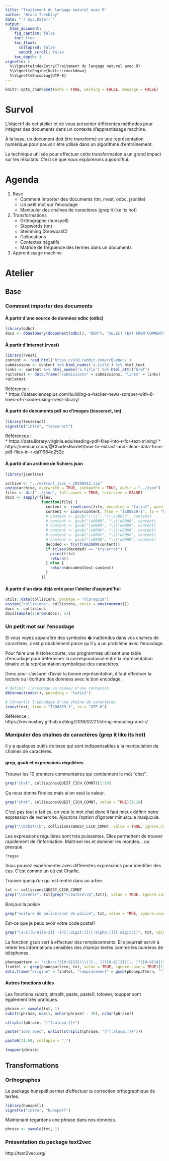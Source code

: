 ```yaml
---
title: "Traitement du langage naturel avec R"
author: "Bruno Tremblay"
date: "`r Sys.Date()`"
output:
  html_document:
    fig_caption: false
    toc: true
    toc_float:
      collapsed: false
      smooth_scroll: false
    toc_depth: 3
vignette: >
  %\VignetteIndexEntry{Traitement du langage naturel avec R}
  %\VignetteEngine{knitr::rmarkdown}
  %\VignetteEncoding{UTF-8}
---
```

```r
knitr::opts_chunk$set(echo = TRUE, warning = FALSE, message = FALSE)
```

# Survol

L'objectif de cet atelier et de vous présenter différentes méthodes pour intégrer des documents
dans un contexte d'apprentissage machine.  

À la base, un document doit être transformé en une représentation numérique pour pouvoir être
utilisé dans un algorithme d'entraînement.

La technique utilisée pour effectuer cette transformation a un grand impact sur les résultats.
C'est ce que nous explorerons aujourd'hui.

# Agenda

1. Base
    + Comment importer des documents (tm, rvest, odbc, jsonlite)
    + Un petit mot sur l'encodage
    + Manipuler des chaînes de caractères (grep it like its hot)
2. Transformations
    + Orthographe (hunspell)
    + Stopwords (tm)
    + Stemming (SnowballC)
    + Collocations
    + Contextes négatifs
    + Matrice de fréquence des termes dans un documents
3. Apprentissage machine

# Atelier

## Base

### Comment importer des documents

#### À partir d'une source de données odbc (odbc)

```r
library(odbc)
docs <- dbGetQuery(dbConnect(odbc(), "DSN"), "SELECT TEXT FROM COMMENTS")
```

#### À partir d'internet (rvest)

```r
library(rvest)
content <- read_html('https://old.reddit.com/r/Quebec/')
submissions <- content %>% html_nodes('a.title') %>% html_text
links <- content %>% html_nodes('a.title') %>% html_attr("href")
rqclatest <- data.frame("submissions" = submissions, "links" = links)
rqclatest
```

Référence :  
* https://datascienceplus.com/building-a-hacker-news-scraper-with-8-lines-of-r-code-using-rvest-library/

#### À partir de documents pdf ou d'images (tesseract, tm)

```r
library(tesseract)
vignette("intro", "tesseract")
```
Références :  
* https://data.library.virginia.edu/reading-pdf-files-into-r-for-text-mining/
* https://medium.com/@CharlesBordet/how-to-extract-and-clean-data-from-pdf-files-in-r-da11964e252e

#### À partir d'un archive de fichiers json

```r
library(jsonlite)

archive <- "../extract_json_r_20190412.zip"
unzip(archive, overwrite = TRUE, junkpaths = TRUE, exdir = "../json")
files <- dir("../json", full.names = TRUE, recursive = FALSE)
docs <- sapply(files,
                function(file) {
                  content <- readLines(file, encoding = "latin1", warn = FALSE)
                  content <- iconv(content, from = "ISO8859-1", to = "UTF-8")
                  # content <- gsub("\\\\", "\\\\u005C", content)
                  # content <- gsub("\u0008", "\\\\u0008", content)
                  # content <- gsub("\u0009", "\\\\u0009", content)
                  # content <- gsub("\u000A", "\\\\u000A", content)
                  # content <- gsub("\u000C", "\\\\u000C", content)
                  # content <- gsub("\u000D", "\\\\u000D", content)
                  decoded <- try(fromJSON(content))
                  if (class(decoded) == "try-error") {
                    print(file)
                    return()
                  } else {
                    return(decoded$text-content)
                  }
                })
```

#### À partir d'un data déjà créé pour l'atelier d'aujourd'hui

```r
utils::data(collisions, package = "nlpraqc19")
assign("collisions", collisions, envir = environment())
docs <- collisions
docs[sample(1:nrow(docs), 5)]
```

### Un petit mot sur l'encodage

Si vous voyez apparaître des symboles � inattendus dans vos chaînes de caractères,
c'est probablement parce qu'il y a un problème avec l'encodage.

Pour faire une histoire courte, vos programmes utilisent une table d'encodage pour
déterminer la correspondance entre la représentation binaire et la représentation
symbolique des caractères.

Donc pour s'assurer d'avoir la bonne représentation, il faut effectuer la lecture
ou l'écriture des données avec le bon encodage.

```r
# Définir l'encodage au niveau d'une connexion
dbConnect(odbc(), encoding = "latin1")

# Convertir l'encodage d'une chaîne de caractères
iconv(text, from = "ISO8859-1", to = "UTF-8")
```

Référence :  
https://kevinushey.github.io/blog/2018/02/21/string-encoding-and-r/

### Manipuler des chaînes de caractères (grep it like its hot)

Il y a quelques outils de base qui sont indispensables à la manipulation
de chaînes de caractères.

#### grep, gsub et expressions régulières

Trouver les 10 premiers commentaires qui contiennent le mot "chat".
```r
grep("chat", collisions$QUEST_CICH_COMNT)[1:10]
```

Ça nous donne l'indice mais si on veut la valeur.
```r
grep("chat", collisions$QUEST_CICH_COMNT, value = TRUE)[1:10]
```

C'est pas tout à fait ça, on veut le mot chat donc il faut mieux définir notre expression de recherche. Ajoutons l'option d'ignorer minuscule masjucule.

```r
grep("\\bchat\\b", collisions$QUEST_CICH_COMNT, value = TRUE, ignore.case = TRUE)[1:10]
```

Les expressions régulières sont très puissantes. Elles permettent de trouver rapidement de l'information. Maîtriser les et dominer les mondes... ou presque.

```r
?regex
```

Vous pouvez expérimenter avec différentes expressions pour identifier des cas. C'est comme un où est Charlie.



Trouver quelqu'un qui est rentré dans un arbre.

```r
txt <- collisions$QUEST_CICH_COMNT
grep("\\brentr", txt[grep("\\barbre\\b",txt)], value = TRUE, ignore.case = TRUE)[1]
```

Bonjour la police

```r
grep("voiture de police|char de police", txt, value = TRUE, ignore.case = TRUE)[1:5]
```

Est-ce que je peux avoir votre code postal?

```r
grep("[a-z][0-9][a-z][ -]?[[:digit:]][[:alpha:]][[:digit:]]", txt, value = TRUE, ignore.case = TRUE)[1:5]
```

La fonction gsub sert à effectuer des remplacements. Elle pourrait servir à retirer les informations sensibles des champs textes comme les numéros de téléphones.

```r
phonepattern <- "\\b\\(?([0-9]{3})\\)?[-. ]?([0-9]{3})[-. ]?([0-9]{4})\\b"
findtel <- grep(phonepattern, txt, value = TRUE, ignore.case = TRUE)[1]
data.frame("origine" = findtel, "remplacement" = gsub(phonepattern, "", findtel))
```

#### Autres fonctions utiles

Les fonctions substr, strsplit, paste, paste0, tolower, toupper sont également très pratiques.

```r
phrase <- sample(txt, 1)
substr(phrase, max(1, nchar(phrase) - 10), nchar(phrase))
```

```r
strsplit(phrase, "[^[:alnum:]]+")
```

```r
paste("sors avec", unlist(strsplit(phrase, "[^[:alnum:]]+")))
```

```r
paste0(21:69, collapse = ",")
```

```r
toupper(phrase)

```

## Transformations

### Orthographes

Le package hunspell permet d'effectuer la correction orthographique de textes.

```r
library(hunspell)
vignette("intro", "hunspell")
```

Maintenant regardons une phrase dans nos données.

```r
phrase <- sample(txt, 1)

```

### Présentation du package text2vec

http://text2vec.org/



